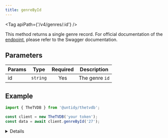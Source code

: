 ```yaml
---
title: genreById
---
```



<Tag apiPath={'/v4/genres/:id'} />

This method returns a single genre record. For official documentation of the
[endpoint](https://thetvdb.github.io/v4-api/#/Genres/getGenreBase), please refer to the Swagger
documentation.

## Parameters

| Params | Type     | Required | Description    |
| ------ | -------- | :------: | -------------- |
| id     | `string` |   Yes    | The genre `id` |

## Example

```js {4}
import { TheTVDB } from '@untidy/thetvdb';

const client = new TheTVDB('your token');
const data = await client.genreById('27');
```

<Details>

```js
{
  status: 'success',
  data: {
    id: 27,
    name: 'Anime',
    slug: 'anime',
  },
};
```

</Details>
